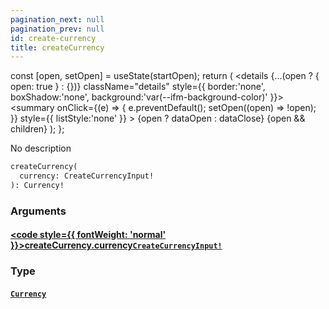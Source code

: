 ```yaml
---
pagination_next: null
pagination_prev: null
id: create-currency
title: createCurrency
---
```









  const [open, setOpen] = useState(startOpen);
  return (
    <details {...(open ? { open: true } : {})} className="details" style={{ border:'none', boxShadow:'none', background:'var(--ifm-background-color)' }}>
      <summary
        onClick={(e) => {
          e.preventDefault();
          setOpen((open) => !open);
        }}
        style={{ listStyle:'none' }}
      >
      {open ? dataOpen : dataClose}
      </summary>
      {open && children}
    </details>
  );
};








No description


```graphql
createCurrency(
  currency: CreateCurrencyInput!
): Currency!
```




### Arguments

#### [<code style={{ fontWeight: 'normal' }}>createCurrency.<b>currency</b></code>](#)<Bullet />[`CreateCurrencyInput!`](/types/inputs/create-currency-input.mdx) <Badge class="badge badge--secondary" text="non-null"/> <Badge class="badge badge--secondary" text="input"/> 



### Type

#### [`Currency`](/types/objects/currency.mdx) <Badge class="badge badge--secondary" text="object"/> 







